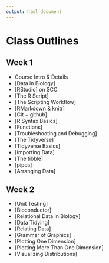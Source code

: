 ```yaml
---
output: html_document
---
```


# Class Outlines

## Week 1

* Course Intro & Details
* [Data in Biology]
* [RStudio] on SCC
* [The R Script]
* [The Scripting Workflow]
* [RMarkdown & knitr]
* [Git + github]
* [R Syntax Basics]
* [Functions]
* [Troubleshooting and Debugging]
* [The Tidyverse]
* [Tidyverse Basics]
* [Importing Data]
* [The tibble]
* [pipes]
* [Arranging Data]

## Week 2
* [Unit Testing]
* [Bioconductor]
* [Relational Data in Biology]
* [Data Tidying]
* [Relating Data]
* [Grammar of Graphics]
* [Plotting One Dimension]
* [Plotting More Than One Dimension]
* [Visualizing Distributions]
